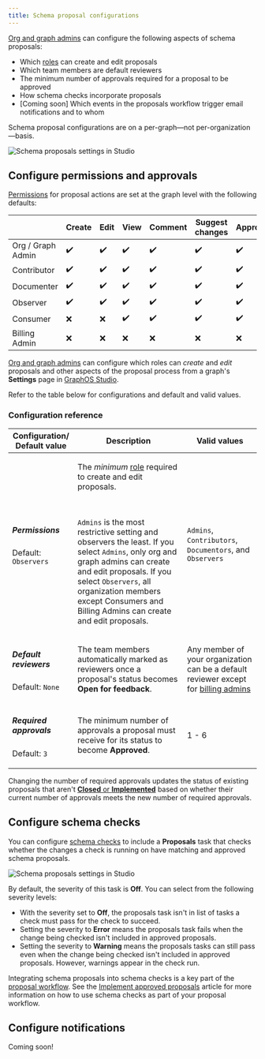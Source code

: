 ```yaml
---
title: Schema proposal configurations
---
```


<GraphOSEnterpriseRequired />

[Org and graph admins](../org/members/#organization-wide-member-roles) can configure the following aspects of schema proposals:

- Which [roles](../org/members/#organization-wide-member-roles) can create and edit proposals
- Which team members are default reviewers
- The minimum number of approvals required for a proposal to be approved
- How schema checks incorporate proposals
- [Coming soon] Which events in the proposals workflow trigger email notifications and to whom

<Note>

Schema proposal configurations are on a per-graph&mdash;not per-organization&mdash;basis.

</Note>

<img
  src="../img/schema-proposals/schema-proposal-settings.jpg"
  className="screenshot"
  alt="Schema proposals settings in Studio"
/>

## Configure permissions and approvals

[Permissions](/graphos/org/members) for proposal actions are set at the graph level with the following defaults:

|                      | Create | Edit | View | Comment | Suggest changes | Approve |
| ------------------   | ------ | ---- | ---- | ------- | ------- | ------- |
| Org / Graph Admin    | ✔️     | ✔️   | ✔️   | ✔️      | ✔️      | ✔️      |
| Contributor          | ✔️     | ✔️   | ✔️   | ✔️      | ✔️      | ✔️      |
| Documenter           | ✔️     | ✔️   | ✔️   | ✔️      | ✔️      | ✔️      |
| Observer             | ✔️     | ✔️   | ✔️   | ✔️      | ✔️      | ✔️      |
| Consumer             | ❌     | ❌   | ✔️   | ✔️      | ✔️      | ✔️      |
| Billing Admin        | ❌     | ❌   | ❌   | ❌      | ❌      | ❌      |


[Org and graph admins](../org/members/#organization-wide-member-roles) can configure which roles can _create_ and _edit_ proposals and other aspects of the proposal process from a graph's **Settings** page in [GraphOS Studio](https://studio.apollographql.com?referrer=docs-content).

Refer to the table below for configurations and default and valid values.

### Configuration reference

<table class="field-table">
  <thead>
    <tr>
      <th>Configuration/ <br/> Default value</th>
      <th>Description</th>
      <th>Valid values</th>
    </tr>
  </thead>

<tbody>

<tr>

<td>

##### Permissions

Default: `Observers`

</td>

<td>

The _minimum_ [role](../org/members/#organization-wide-member-roles) required to create and edit proposals.

<br/>

`Admins` is the most restrictive setting and observers the least.
If you select `Admins`, only org and graph admins can create and edit proposals.
If you select `Observers`, all organization members except Consumers and Billing Admins can create and edit proposals.

</td>

<td>

`Admins`, `Contributors`, `Documentors`, and `Observers`

</td>

</tr>
<tr>
<td>

##### Default reviewers

Default: `None`

</td>
<td>

The team members automatically marked as reviewers once a proposal's status becomes **Open for feedback**.

</td>

<td>

Any member of your organization can be a default reviewer except for [billing admins](../org/members/#organization-wide-member-roles)

</td>

</tr>

<tr>
<td>

##### Required approvals

Default: `3`

</td>
<td>

The minimum number of approvals a proposal must receive for its status to become **Approved**.

</td>

<td>

1 - 6

</td>

</tr>

</tbody>
</table>

<Note>

Changing the number of required approvals updates the status of existing proposals that aren't [**Closed** or **Implemented**](./propose-changes#change-proposal-status) based on whether their current number of approvals meets the new number of required approvals.

</Note>

## Configure schema checks

You can configure [schema checks](./schema-checks) to include a **Proposals** task that checks whether the changes a check is running on have matching and approved schema proposals.

<img
  src="../img/schema-proposals/proposal-check-settings.jpg"
  className="screenshot"
  alt="Schema proposals settings in Studio"
/>

By default, the severity of this task is **Off**. You can select from the following severity levels:

- With the severity set to **Off**, the proposals task isn't in list of tasks a check must pass for the check to succeed.
- Setting the severity to **Error** means the proposals task fails when the change being checked isn't included in approved proposals.
- Setting the severity to **Warning** means the proposals tasks can still pass even when the change being checked isn't included in approved proposals. However, warnings appear in the check run.

Integrating schema proposals into schema checks is a key part of the [proposal workflow](./schema-proposals#proposal-workflow). See the [Implement approved proposals](./implement-proposals) article for more information on how to use schema checks as part of your proposal workflow.

## Configure notifications

Coming soon!
